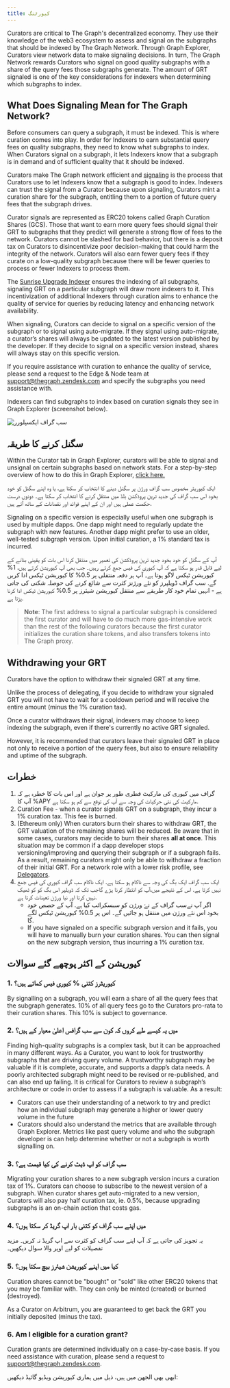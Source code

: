```yaml
---
title: کیورٹنگ
---
```


Curators are critical to The Graph's decentralized economy. They use their knowledge of the web3 ecosystem to assess and signal on the subgraphs that should be indexed by The Graph Network. Through Graph Explorer, Curators view network data to make signaling decisions. In turn, The Graph Network rewards Curators who signal on good quality subgraphs with a share of the query fees those subgraphs generate. The amount of GRT signaled is one of the key considerations for indexers when determining which subgraphs to index.

## What Does Signaling Mean for The Graph Network?

Before consumers can query a subgraph, it must be indexed. This is where curation comes into play. In order for Indexers to earn substantial query fees on quality subgraphs, they need to know what subgraphs to index. When Curators signal on a subgraph, it lets Indexers know that a subgraph is in demand and of sufficient quality that it should be indexed.

Curators make The Graph network efficient and [signaling](#how-to-signal) is the process that Curators use to let Indexers know that a subgraph is good to index. Indexers can trust the signal from a Curator because upon signaling, Curators mint a curation share for the subgraph, entitling them to a portion of future query fees that the subgraph drives.

Curator signals are represented as ERC20 tokens called Graph Curation Shares (GCS). Those that want to earn more query fees should signal their GRT to subgraphs that they predict will generate a strong flow of fees to the network. Curators cannot be slashed for bad behavior, but there is a deposit tax on Curators to disincentivize poor decision-making that could harm the integrity of the network. Curators will also earn fewer query fees if they curate on a low-quality subgraph because there will be fewer queries to process or fewer Indexers to process them.

The [Sunrise Upgrade Indexer](/archived/sunrise/#what-is-the-upgrade-indexer) ensures the indexing of all subgraphs, signaling GRT on a particular subgraph will draw more indexers to it. This incentivization of additional Indexers through curation aims to enhance the quality of service for queries by reducing latency and enhancing network availability.

When signaling, Curators can decide to signal on a specific version of the subgraph or to signal using auto-migrate. If they signal using auto-migrate, a curator’s shares will always be updated to the latest version published by the developer. If they decide to signal on a specific version instead, shares will always stay on this specific version.

If you require assistance with curation to enhance the quality of service, please send a request to the Edge & Node team at support@thegraph.zendesk.com and specify the subgraphs you need assistance with.

Indexers can find subgraphs to index based on curation signals they see in Graph Explorer (screenshot below).

![سب گراف ایکسپلورر](/img/explorer-subgraphs.png)

## سگنل کرنے کا طریقہ

Within the Curator tab in Graph Explorer, curators will be able to signal and unsignal on certain subgraphs based on network stats. For a step-by-step overview of how to do this in Graph Explorer, [click here.](/subgraphs/explorer/)

ایک کیوریٹر مخصوص سب گراف ورژن پر سگنل دینے کا انتخاب کر سکتا ہے، یا وہ اپنے سگنل کو خود بخود اس سب گراف کی جدید ترین پروڈکشن بلڈ میں منتقل کرنے کا انتخاب کر سکتا ہے۔ دونوں درست حکمت عملی ہیں اور ان کے اپنے فوائد اور نقصانات کے ساتھ آتے ہیں.

Signaling on a specific version is especially useful when one subgraph is used by multiple dapps. One dapp might need to regularly update the subgraph with new features. Another dapp might prefer to use an older, well-tested subgraph version. Upon initial curation, a 1% standard tax is incurred.

آپ کے سگنل کو خود بخود جدید ترین پروڈکشن کی تعمیر میں منتقل کرنا اس بات کو یقینی بنانے کے لیے قابل قدر ہو سکتا ہے کہ آپ کیوری کی فیس جمع کرتے رہیں۔ جب بھی آپ کیوریشن کرتے ہیں، 1% کیوریشن ٹیکس لاگو ہوتا ہے۔ آپ ہر دفعہ منتقلی پر 0.5% کا کیوریشن ٹیکس ادا کریں گے. سب گراف ڈویلپرز کو نئے ورژنز کثرت سے شائع کرنے کی حوصلہ شکنی کی جاتی ہے - انہیں تمام خود کار طریقے سے منتقل کیوریشن شیئرز پر 0.5% کیوریشن ٹیکس ادا کرنا پڑتا ہے.

> **Note**: The first address to signal a particular subgraph is considered the first curator and will have to do much more gas-intensive work than the rest of the following curators because the first curator initializes the curation share tokens, and also transfers tokens into The Graph proxy.

## Withdrawing your GRT

Curators have the option to withdraw their signaled GRT at any time.

Unlike the process of delegating, if you decide to withdraw your signaled GRT you will not have to wait for a cooldown period and will receive the entire amount (minus the 1% curation tax).

Once a curator withdraws their signal, indexers may choose to keep indexing the subgraph, even if there's currently no active GRT signaled.

However, it is recommended that curators leave their signaled GRT in place not only to receive a portion of the query fees, but also to ensure reliability and uptime of the subgraph.

## خطرات

1. گراف میں کیوری کی مارکیٹ فطری طور پر جوان ہے اور اس بات کا خطرہ ہے کہ آپ کا %APY مارکیٹ کی نئی حرکیات کی وجہ سے آپ کی توقع سے کم ہو سکتا ہے.
2. Curation Fee - when a curator signals GRT on a subgraph, they incur a 1% curation tax. This fee is burned.
3. (Ethereum only) When curators burn their shares to withdraw GRT, the GRT valuation of the remaining shares will be reduced. Be aware that in some cases, curators may decide to burn their shares **all at once**. This situation may be common if a dapp developer stops versioning/improving and querying their subgraph or if a subgraph fails. As a result, remaining curators might only be able to withdraw a fraction of their initial GRT. For a network role with a lower risk profile, see [Delegators](/resources/roles/delegating/).
4. ایک سب گراف ایک بگ کی وجہ سے ناکام ہو سکتا ہے. ایک ناکام سب گراف کیوری کی فیس جمع نہیں کرتا ہے. اس کے نتیجے میں،آپ کو انتظار کرنا پڑے گاجب تک کہ ڈویلپر اس بگ کو کو ٹھیک نہیں کرتا اور نیا ورژن تعینات کرتا ہے.
   - اگر آپ نےسب گراف کے نۓ ورژن کو سبسکرائب کیا ہے. آپ کے حصص خود بخود اس نئے ورژن میں منتقل ہو جائیں گے۔ اس پر 0.5% کیوریشن ٹیکس لگے گا.
   - If you have signaled on a specific subgraph version and it fails, you will have to manually burn your curation shares. You can then signal on the new subgraph version, thus incurring a 1% curation tax.

## کیوریشن کے اکثر پوچھے گئے سوالات

### 1. کیوریٹرز کتنی % کیوری فیس کماتے ہیں؟

By signalling on a subgraph, you will earn a share of all the query fees that the subgraph generates. 10% of all query fees go to the Curators pro-rata to their curation shares. This 10% is subject to governance.

### 2. میں یہ کیسے طے کروں کہ کون سے سب گرافس اعلیٰ معیار کے ہیں؟

Finding high-quality subgraphs is a complex task, but it can be approached in many different ways. As a Curator, you want to look for trustworthy subgraphs that are driving query volume. A trustworthy subgraph may be valuable if it is complete, accurate, and supports a dapp’s data needs. A poorly architected subgraph might need to be revised or re-published, and can also end up failing. It is critical for Curators to review a subgraph’s architecture or code in order to assess if a subgraph is valuable. As a result:

- Curators can use their understanding of a network to try and predict how an individual subgraph may generate a higher or lower query volume in the future
- Curators should also understand the metrics that are available through Graph Explorer. Metrics like past query volume and who the subgraph developer is can help determine whether or not a subgraph is worth signalling on.

### 3. سب گراف کو اپ ڈیٹ کرنے کی کیا قیمت ہے؟

Migrating your curation shares to a new subgraph version incurs a curation tax of 1%. Curators can choose to subscribe to the newest version of a subgraph. When curator shares get auto-migrated to a new version, Curators will also pay half curation tax, ie. 0.5%, because upgrading subgraphs is an on-chain action that costs gas.

### 4. میں اپنے سب گراف کو کتنی بار اپ گریڈ کر سکتا ہوں؟

یہ تجویز کی جاتی ہے کہ آپ اپنے سب گراف کو کثرت سے اپ گریڈ نہ کریں۔ مزید تفصیلات کو لیے اوپر والا سوال دیکھیں۔

### 5. کیا میں اپنے کیوریشن شیئرز بیچ سکتا ہوں؟

Curation shares cannot be "bought" or "sold" like other ERC20 tokens that you may be familiar with. They can only be minted (created) or burned (destroyed).

As a Curator on Arbitrum, you are guaranteed to get back the GRT you initially deposited (minus the tax).

### 6. Am I eligible for a curation grant?

Curation grants are determined individually on a case-by-case basis. If you need assistance with curation, please send a request to support@thegraph.zendesk.com.

ابھی بھی الجھن میں ہیں، ذیل میں ہماری کیوریشن ویڈیو گائیڈ دیکھیں:

<VideoEmbed youtube="VytTEcf0dxQ" />
